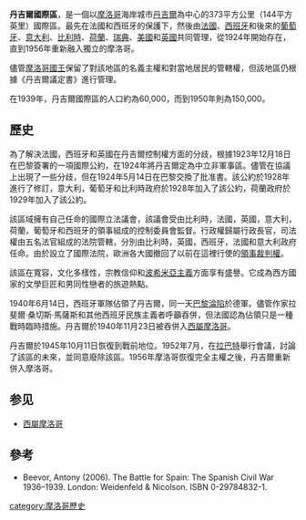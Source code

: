 {{expand language|en}}
{{NoteTA
|G1=Unit
}}
{{Infobox country
| conventional_long_name = 丹吉爾國際區
| native_name            = {{lang|ar|منطقة طنجة الدولية}}<br/>{{lang|fr|Zone internationale de Tanger}}<br/>{{lang|es|Zona Internacional de Tánger}}
| common_name            = Tangier
| status                 = Special territory under nominal sovereignty by King of Morocco ''[[特殊|sui generis]]''
| status_text            = [[邊境管制|邊境管制]]
| empire                 = 國際聯盟
| p1                     = 西屬摩洛哥
| flag_p1                = Flag of Morocco.svg
| s1                     = 摩洛哥
| flag_s1                = Flag of Morocco.svg
| image_flag             = Merchant flag of International Tangier.svg
| image_map              = Tangier Zone txu-oclc-6949452-ni30-1.jpg
| image_map_caption      = Map of Tangier and the International Zone
| capital                = [[丹吉尔|丹吉尔]]
| common_languages       = [[法语|法语]]、[[阿拉伯语|阿拉伯语]]、[[柏柏尔语族|柏柏尔语族]]、[[葡萄牙語|葡萄牙語]]、{{tsl|en|Haketia||哈基蒂亞語}}、[[西班牙语|西班牙语]]
| religion               = [[伊斯兰教|伊斯兰教]]、[[基督教|基督教]]、[[犹太教|犹太教]]
| government_type        = 
| era                    = 戰間期
| event_start            = 成立
| date_start             = 
| year_start             = 1924
| event1                 = 西班牙佔領
| date_event1            = 1940年6月14日至1945年10月11日
| year_end               = 1956
| stat_year1             = 1924
| stat_area1             = 373
| stat_year2             = 1939
| stat_pop2              = 60,000
| stat_year3             = 1950
| stat_pop3              = 150,000
| currency               = [[英镑|英镑]]
| today                  = {{flagcountry|Morocco}}
| demonym                = 
| area_km2               = 
| area_rank              = 
| GDP_PPP                = 
| GDP_PPP_year           = 
| HDI                    = 
| HDI_year               = 
|year_representative1=1924-1926
|representative1=<!-- 頁面不存在 -->[[Paul_Alberge|Paul Alberge]]
|year_representative2=1929-1940
|representative2=Pierre Le Fur
|year_representative3=1945-1948
|representative3={{tsl|en|Luís Magalhães Correia||Luís Magalhães Correia}}
|year_representative4=1948-1951
|representative5=<!-- 頁面不存在 -->[[Robert_van_de_Kerchove_d'Hallebast|Robert van de Kerchove d'Hallebast]]
|year_representative5=1955-1956
|representative4=Henri van Vredenburch
|title_representative={{tsl|en|List of administrators of the Tangier International Zone|丹吉爾國際區行政長官列表|行政長官}}
|life_span=1924-1940<br/>1945-1956
}}

'''丹吉爾國際區'''，是一個以[[摩洛哥|摩洛哥]]海岸城市[[丹吉爾|丹吉爾]]為中心的373平方公里（144平方英里）國際區。最先在法國和西班牙的保護下，然後由[[法國|法國]]、[[西班牙|西班牙]]和後來的[[葡萄牙|葡萄牙]]、[[意大利|意大利]]、[[比利時|比利時]]、[[荷蘭|荷蘭]]、[[瑞典|瑞典]]、[[美國|美國]]和[[英國|英國]]共同管理，從1924年開始存在，直到1956年重新融入獨立的摩洛哥。

儘管[[摩洛哥國王|摩洛哥國王]]保留了對該地區的名義主權和對當地居民的管轄權，但該地區仍根據《丹吉爾議定書》進行管理。

在1939年，丹吉爾國際區的人口約為60,000，而到1950年則為150,000。

==歷史==
為了解決法國，西班牙和英國在丹吉爾控制權方面的分歧，根據1923年12月18日在巴黎簽署的一項國際公約，在1924年將丹吉爾定為中立非軍事區。儘管在協議上出現了一些分歧，但在1924年5月14日在巴黎交換了批准書。該公約於1928年進行了修訂，意大利，葡萄牙和比利時政府於1928年加入了該公約，荷蘭政府於1929年加入了該公約。

該區域擁有自己任命的國際立法議會，該議會受由比利時，法國，英國，意大利，荷蘭，葡萄牙和西班牙的領事組成的控制委員會監督。行政權歸屬行政長官，司法權由五名法官組成的法院管轄，分別由比利時，英國，西班牙，法國和意大利政府任命。由於設立了國際法院，歐洲各大國撤回了以前在這裡行使的[[領事裁判權|領事裁判權]]。

該區在寬容，文化多樣性，宗教信仰和[[波希米亞主義|波希米亞主義]]方面享有盛譽。它成為西方國家的文學巨匠和男同性戀者的旅遊熱點。

1940年6月14日，西班牙軍隊佔領了丹吉爾，同一天[[巴黎淪陷|巴黎淪陷]]於德軍。儘管作家拉斐爾·桑切斯·馬薩斯和其他西班牙民族主義者呼籲吞併，但法國認為佔領只是一種戰時臨時措施。丹吉爾於1940年11月23日被吞併入[[西屬摩洛哥|西屬摩洛哥]]。

丹吉爾於1945年10月11日恢復到戰前地位。1952年7月，在[[拉巴特|拉巴特]]舉行會議，討論了該區的未來，並同意廢除該區。1956年摩洛哥恢復完全主權之後，丹吉爾重新併入摩洛哥。

== 参见 ==
*[[西屬摩洛哥|西屬摩洛哥]]
==參考==
* Beevor, Antony (2006). The Battle for Spain: The Spanish Civil War 1936–1939. London: Weidenfeld & Nicolson. ISBN 0-29784832-1.

[[category:摩洛哥歷史|category:摩洛哥歷史]]